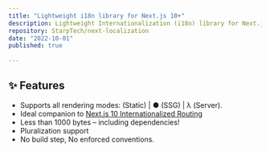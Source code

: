 ```yaml
---
title: "Lightweight i18n library for Next.js 10+"
description: Lightweight Internationalization (i18n) library for Next.js 10+
repository: StarpTech/next-localization
date: "2022-10-01"
published: true
  
---
```


## ✨ Features

-   Supports all rendering modes: (Static) | ● (SSG) | λ (Server).
-   Ideal companion to [Next.js 10 Internationalized Routing](https://nextjs.org/blog/next-10#internationalized-routing)
-   Less than 1000 bytes – including dependencies!
-   Pluralization support
-   No build step, No enforced conventions.